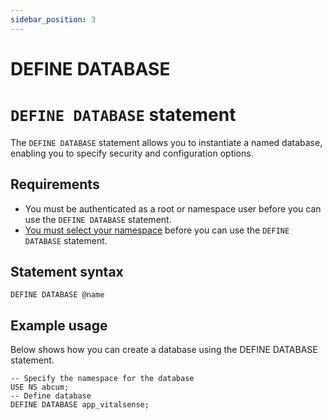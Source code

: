 ```yaml
---
sidebar_position: 3
---
```


# DEFINE DATABASE

# `DEFINE DATABASE` statement

The `DEFINE DATABASE` statement allows you to instantiate a named database, enabling you to specify security and configuration options.

## Requirements
- You must be authenticated as a root or namespace user before you can use the `DEFINE DATABASE` statement.
- [You must select your namespace](/docs/surrealdb/surrealql/statements/use) before you can use the `DEFINE DATABASE` statement.

## Statement syntax

```surql title="SurrealQL Syntax"
DEFINE DATABASE @name
```

## Example usage 
Below shows how you can create a database using the DEFINE DATABASE statement.

```surql
-- Specify the namespace for the database
USE NS abcum;
-- Define database
DEFINE DATABASE app_vitalsense;
```